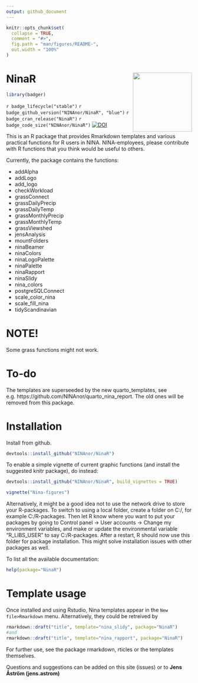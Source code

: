 ```yaml
---
output: github_document
---
```


<!-- README.md is generated from README.Rmd. Please edit that file -->

```r
knitr::opts_chunk$set(
  collapse = TRUE,
  comment = "#>",
  fig.path = "man/figures/README-",
  out.width = "100%"
)
```

# NinaR <img src="https://github.com/NINAnor/NinaR/blob/master/inst/img/NinaR_logo.png" align="right" width="160px"/>

<!-- badges: start -->
```r
library(badger)
```
`r badge_lifecycle("stable")` 
`r badge_github_version("NINAnor/NinaR", "blue")`
`r badge_cran_release("NinaR")`
`r badge_code_size("NINAnor/NinaR")`
[![DOI](https://zenodo.org/badge/54413656.svg)](https://doi.org/10.5281/zenodo.16947268)
<!-- badges: end -->

This is an R package that provides Rmarkdown templates and various practical functions for R users in NINA. NINA-employees, please contribute with R functions that you think would be useful to others. 

Currently, the package contains the functions:

* addAlpha
* addLogo
* add_logo
* checkWorkload
* grassConnect
* grassDailyPrecip
* grassDailyTemp
* grassMonthlyPrecip
* grassMonthlyTemp
* grassViewshed
* jensAnalysis
* mountFolders
* ninaBeamer
* ninaColors
* ninaLogoPalette
* ninaPalette
* ninaRapport
* ninaSlidy
* nina_colors
* postgreSQLConnect
* scale_color_nina
* scale_fill_nina
* tidyScandinavian

# NOTE!
Some grass functions might not work.

# To-do
The templates are superseeded by the new quarto_templates, see e.g. https://github.com/NINAnor/quarto_nina_report. The old ones will be removed from this package.

# Installation

Install from github.
```r
devtools::install_github("NINAnor/NinaR")
```
To enable a simple vignette of current graphic functions (and install the suggested knitr package), do instead:

```r
devtools::install_github("NINAnor/NinaR", build_vignettes = TRUE)

vignette("Nina-figures")
```

Alternatively, it might be a good idea not to use the network drive to store your R-packages. To switch to using a local folder, create a folder on C:/, for example C:/R-packages. Then let R know where you want to put your packages by going to Control panel -> User accounts -> Change my environment variables, and make or update the environmental variable "R_LIBS_USER" to say C:/R-packages. After a restart, R should now use this folder for package installation. This might solve installation issues with other packages as well.


To list all the available documentation:
```r
help(package="NinaR")
```


# Template usage
Once installed and using Rstudio, Nina templates appear in the `New file>Rmarkdown` menu. Alternatively, they could be retreived by 
```r 
rmarkdown::draft("title", template="nina_slidy", package="NinaR")
#and
rmarkdown::draft("title", template="nina_rapport", package="NinaR")
``` 
For further use, see the package rmarkdown, rticles or the templates themselves.

Questions and suggestions can be added on this site (issues) or to **Jens Åström (jens.astrom)**
